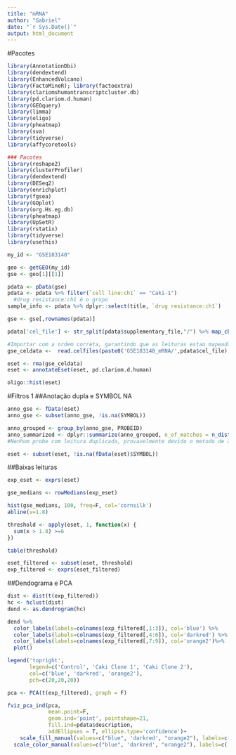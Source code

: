 ```yaml
---
title: "mRNA"
author: "Gabriel"
date: "`r Sys.Date()`"
output: html_document
---
```


#Pacotes
```r
library(AnnotationDbi)
library(dendextend)
library(EnhancedVolcano)
library(FactoMineR); library(factoextra)
library(clariomshumantranscriptcluster.db)
library(pd.clariom.d.human)
library(GEOquery)
library(limma)
library(oligo)
library(pheatmap)
library(sva)
library(tidyverse)
library(affycoretools)

### Pacotes
library(reshape2)
library(clusterProfiler)
library(dendextend)
library(DESeq2)
library(enrichplot)
library(fgsea)
library(GOplot)
library(org.Hs.eg.db)
library(pheatmap)
library(UpSetR)
library(rstatix)
library(tidyverse)
library(usethis)
```

```r
my_id <- "GSE183140"

geo <- getGEO(my_id)
gse <- geo[1][[1]]

pdata <- pData(gse)
pdata <- pdata %>% filter(`cell line:ch1` == "Caki-1")
  #drug resistance:ch1 é o grupo
sample_info <- pdata %>% dplyr::select(title, `drug resistance:ch1`)

gse <- gse[,rownames(pdata)]

pdata['cel_file'] <- str_split(pdata$supplementary_file,"/") %>% map_chr(tail,1) #Criar nova coluna (cel_file) contendo o nome do arquivo de cada leitura. Importante para manter a ordem das leituras ao importar os dados de leitura

#Importar com a ordem correta, garantindo que as leituras estao mapeadas para as amostras certas
gse_celdata <-  read.celfiles(paste0('GSE183140_mRNA/',pdata$cel_file),phenoData=phenoData(gse))
```

```r
eset <- rma(gse_celdata)
eset <- annotateEset(eset, pd.clariom.d.human)

oligo::hist(eset)
```

#Filtros 1
##Anotação dupla e SYMBOL NA
```r
anno_gse <- fData(eset)
anno_gse <- subset(anno_gse, !is.na(SYMBOL))

anno_grouped <- group_by(anno_gse, PROBEID)
anno_summarized <- dplyr::summarize(anno_grouped, n_of_matches = n_distinct(SYMBOL))
#Nenhum probe com leitura duplicada, provavelmente devido o metodo de anotacao do affycoretools

eset <- subset(eset, !is.na(fData(eset)$SYMBOL))
```

##Baixas leituras
```r
exp_eset <- exprs(eset)
```

```r
gse_medians <- rowMedians(exp_eset)

hist(gse_medians, 100, freq=F, col='cornsilk')
abline(v=1.8)

threshold <- apply(eset, 1, function(x) {
  sum(x > 1.8) >=6
})

table(threshold)

eset_filtered <- subset(eset, threshold)
exp_filtered <- exprs(eset_filtered)
```

##Dendograma e PCA
```r
dist <- dist(t(exp_filtered))
hc <- hclust(dist)
dend <- as.dendrogram(hc)

dend %>% 
  color_labels(labels=colnames(exp_filtered[,1:3]), col='blue') %>% 
  color_labels(labels=colnames(exp_filtered[,4:6]), col='darkred') %>% 
  color_labels(labels=colnames(exp_filtered[,7:9]), col='orange2')%>% 
  plot()

legend('topright',
       legend=c('Control', 'Caki Clone 1', 'Caki Clone 2'),
       col=c('blue', 'darkred', 'orange2'),
       pch=c(20,20,20))
```

```r
pca <- PCA(t(exp_filtered), graph = F)

fviz_pca_ind(pca,
             mean.point=F,
             geom.ind='point', pointshape=21,
             fill.ind=pdata$description,
             addEllipses = T, ellipse.type='confidence')+
    scale_fill_manual(values=c("blue", 'darkred', "orange2"), labels=c('Clone 1 - Caki resistant', 'Clone 2 - Caki resistante', 'Controle'))+
  scale_color_manual(values=c("blue", 'darkred', "orange2"), labels=c('Clone 1 - Caki resistant', 'Clone 2 - Caki resistante', 'Controle'))
```

